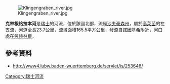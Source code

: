 {{Coord|47.62289|N|8.32433|E|display=title}}
[[Image:Klingengraben_river.jpg|right]]

'''克林根格拉本河'''是[[瑞士|瑞士]]的河流，位於該國北部，流經[[沙夫豪森州|沙夫豪森州]]，屬於[[高萊茵|高萊茵]]的左支流，河道全長23.7公里，流域面積165.5平方公里，發源自[[諾因基希|諾因基希]]附近，河口處在[[勞赫林根|勞赫林根]]。

==參考資料==
* http://www4.lubw.baden-wuerttemberg.de/servlet/is/253646/ {{Wayback|url=http://www4.lubw.baden-wuerttemberg.de/servlet/is/253646/ |date=20171228171851 }}

{{Switzerland-geo-stub}}
[[Category:瑞士河流|Category:瑞士河流]]